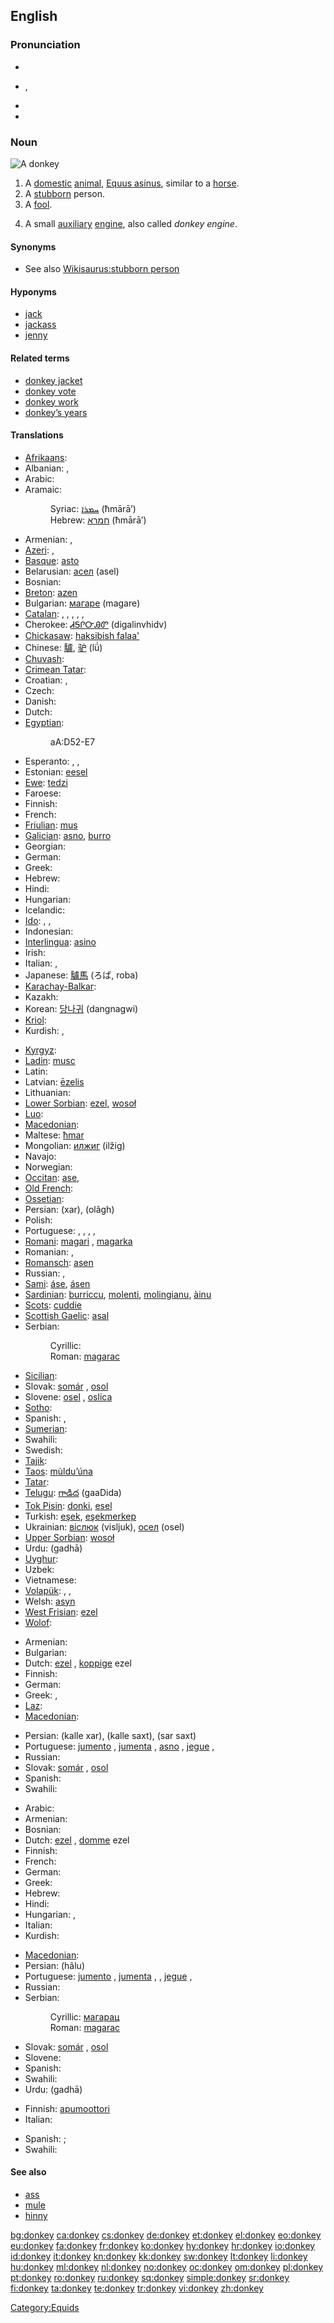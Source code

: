 ==English==
{{wikipedia}}

===Pronunciation===
* {{audio|en-us-donkey.ogg|Audio (US)}}
* {{IPAchar|/ˈdɒŋki/}}, {{qualifier|archaic}} {{IPA|/ˈdʌŋki/}}
* {{SAMPA|/'dQNkI/}}
* {{rhymes|ɒŋki}}

===Noun===
[[File:Donkey 1 arp 750px.jpg|thumb|A donkey]]
{{en-noun}}

# A [[domestic]] [[animal]], [[Equus asinus]], similar to a [[horse]].
# A [[stubborn]] person.
# A [[fool]].
# {{nautical}} A small [[auxiliary]] [[engine]], also called ''donkey engine''.

====Synonyms====
* See also [[Wikisaurus:stubborn person]]

====Hyponyms====
* [[jack]]
* [[jackass]]
* [[jenny]]

====Related terms====
* [[donkey jacket]]
* [[donkey vote]]
* [[donkey work]]
* [[donkey's years|donkey’s years]]

====Translations====
{{trans-top|a domestic animal}}
* [[Afrikaans]]: {{t|af|donkie|xs=Afrikaans}}
* Albanian: {{t+|sq|gomar|m|xs=Albanian}}, {{t-|sq|magar|m|xs=Albanian}}
* Arabic: {{t+|ar|حمار|m|tr=ħimār}}
* Aramaic:
*: Syriac: [[ܚܡܪܐ]] (ħmārā’) {{c}}
*: Hebrew: [[חמרא]] (ħmārā’) {{c}}
* Armenian: {{t-|hy|էշ|tr=ēš}}, {{t-|hy|ավանակ|tr=avanak}}
* [[Azeri]]: {{t-|az|eşşək|xs=Azeri}}, {{t|az|ulaq|xs=Azeri}}
* [[Basque]]: [[asto]]
* Belarusian: [[асел]] (asel) {{m}}
* Bosnian: {{t-|bs|magarac|m}}
* [[Breton]]: [[azen]]
* Bulgarian: [[магаре]] (magare) {{n}}
* [[Catalan]]: {{t+|ca|ase|m}}, {{t+|ca|somera|f}}, {{t+|ca|burro|m}}, {{t-|ca|burra|f}}, {{t+|ca|ruc|m}}, {{t-|ca|ruca|f}}
* Cherokee: [[ᏗᎦᎵᏅᎯᏛ]] (digalinvhidv)
* [[Chickasaw]]: [[haksibish falaa']]
* Chinese: [[驢]], [[驴]] (lǘ)
* [[Chuvash]]: {{tø|cv|ашак|tr=ašak|sc=Cyrl}}
* [[Crimean Tatar]]: {{tø|crh|eşek}}
* Croatian: {{t+|hr|magarac|m}}, {{t-|hr|tovar|m}}
* Czech: {{t+|cs|osel|m}}
* Danish: {{t-|da|æsel|n}}
* Dutch: {{t+|nl|ezel|m}}
* [[Egyptian]]: {{tø|egy|ʽȝ|alt=ʽ|sc=Egyp}}
*: <hiero>aA:D52-E7</hiero>
* Esperanto: {{t+|eo|azeno|xs=Esperanto}}, {{qualifier|male}} {{t|eo|virazeno|xs=Esperanto}}, {{qualifier|female}} {{t|eo|azenino|xs=Esperanto}}
* Estonian: [[eesel]]
* [[Ewe]]: [[tedzi]] {{n}}
* Faroese: {{t-|fo|asni|xs=Faroese}}
* Finnish: {{t+|fi|aasi}}
* French: {{t+|fr|âne|m}}
* [[Friulian]]: [[mus]]
* [[Galician]]: [[asno]], [[burro]]
* Georgian: {{t-|ka|ვირი|tr=viri|sc=Geor|xs=Georgian}}
* German: {{t+|de|Esel|m}}
* Greek: {{t|el|γάιδαρος|m|tr=gáidaros}}
* Hebrew: {{t+|he|חמור|m|tr=khamor}}
* Hindi: {{t-|hi|गधा|m|tr=gadhā|xs=Hindi}}
* Hungarian: {{t+|hu|szamár}}
* Icelandic: {{t+|is|asni}}
* [[Ido]]: {{qualifier|male or female}} {{t|io|asno}}, {{qualifier|male}} {{t|io|asnulo}}, {{qualifier|female}} {{t|io|asnino}}
* Indonesian: {{t+|id|keledai|xs=Indonesian}}
* [[Interlingua]]: [[asino]]
* Irish: {{t+|ga|asal|xs=Irish}}
* Italian: {{t+|it|asino|m}}, {{t+|it|somaro|m}}
* Japanese: [[驢馬]] (ろば, roba)
* [[Karachay-Balkar]]: {{tø|krc|эшек|sc=Cyrl}}
* Kazakh: {{t-|kk|есек|tr=esek|sc=Cyrl|xs=Kazakh}}
* Korean: [[당나귀]] (dangnagwi)
* [[Kriol]]: {{tø|rop|ginggong ginggong}}
* Kurdish: {{t+|ku|ker|m}}, {{t-|ku|که‌ر|sc=ku-Arab}}
{{trans-mid}}
* [[Kyrgyz]]: {{t-|ky|эшек|tr=èšek|sc=Cyrl|xs=Kyrgyz}}
* [[Ladin]]: [[musc]]
* Latin: {{t-|la|asinus|m}}
* Latvian: [[ēzelis]]
* Lithuanian: {{t+|lt|asilas|xs=Lithuanian}}
* [[Lower Sorbian]]: [[ezel]], [[wosoł]]
* [[Luo]]: {{tø|luo|punda}}
* [[Macedonian]]: {{t-|mk|магаре|n|tr=mágare}}
* Maltese: [[ħmar]]
* Mongolian: [[илжиг]] (ilžig)
* Navajo: {{tø|nv|télii}}
* Norwegian: {{t+|no|esel|n}}
* [[Occitan]]: [[ase]], {{t+|oc|asne|m|xs=Occitan}}
* [[Old French]]: {{tø|fro|asne|m}}
* [[Ossetian]]: {{tø|os|хæрæг|tr=xæræg|sc=Cyrl}}
* Persian: {{fa-Arab|[[خر]]}} (xar), {{fa-Arab|[[الاغ]]}} (olâgh)
* Polish: {{t+|pl|osioł|m}}
* Portuguese: {{t+|pt|asno|m}}, {{t+|pt|jerico|m}}, {{t-|pt|jegue|m}}, {{t+|pt|jumento|m}}, {{t|pt|burro|m}}
* [[Romani]]: [[magari]] {{m}}, [[magarka]] {{f}}
* Romanian: {{t+|ro|măgar}}, {{t+|ro|asin|m}}
* [[Romansch]]: [[asen]]
* Russian: {{t|ru|осёл|tr=osjól|m}}, {{t|ru|ишак|tr=išák|m}}
* [[Sami]]: [[áse]], [[ásen]]
* [[Sardinian]]: [[burriccu]], [[molenti]], [[molingianu]], [[àinu]]
* [[Scots]]: [[cuddie]]
* [[Scottish Gaelic]]: [[asal]] {{f}}
* Serbian:
*: Cyrillic: {{t|sr|магарац|m}}
*: Roman: [[magarac#Serbian|magarac]] {{m}}
* [[Sicilian]]: {{t+|scn|sceccu|m|xs=Sicilian}}
* Slovak: [[somár]] {{m}}, [[osol]] {{m}}
* Slovene: [[osel]] {{m}}, [[oslica]] {{f}}
* [[Sotho]]: {{t+|st|tonki|xs=Sotho}}
* Spanish: {{t+|es|asno|m}}, {{t+|es|burro|m}}
* [[Sumerian]]: {{tø|sux|𒀲|tr=ANŠE|sc=Xsux|xs=Sumerian}}
* Swahili: {{t+|sw|punda|xs=Swahili}}
* Swedish: {{t+|sv|åsna}}
* [[Tajik]]: {{t-|tg|хар|tr=xar|sc=Cyrl|xs=Tajik}}
* [[Taos]]: [[mùldu’úna]]
* [[Tatar]]: {{t+|tt|ишәк|sc=Cyrl|xs=Tatar}}
* [[Telugu]]: [[గాడిద]] (gaaDida)
* [[Tok Pisin]]: [[donki]], [[esel]]
* Turkish: [[eşek]], [[eşekmerkep]]
* Ukrainian: [[віслюк]] (visljuk), [[осел]] (osel)
* [[Upper Sorbian]]: [[wosoł]]
* Urdu: {{ur-Arab|[[گدھا]]}} (gadhā) {{m}}
* [[Uyghur]]: {{t|ug|ئېشەك|sc=ug-Arab}}
* Uzbek: {{t-|uz|eshak|xs=Uzbek}}
* Vietnamese: {{t|vi|con lừa|xs=Vietnamese}}
* [[Volapük]]: {{qualifier|male or female}} {{t|vo|cuk}}, {{qualifier|male}} {{t|vo|hicuk}}, {{qualifier|female}} {{t|vo|jicuk}}
* Welsh: [[asyn]]
* [[West Frisian]]: [[ezel]]
* [[Wolof]]: {{t|wo|mbaam-sëf|alt=mbaam-sëf mi}}
{{trans-bottom}}

{{trans-top|a stubborn person}}
* Armenian: {{t-|hy|էշ|tr=ēš}}
* Bulgarian: {{t|bg|инат|m}}
* Dutch: [[ezel]] {{m}}, [[koppige]] ezel {{m}}
* Finnish: {{t+|fi|aasi}}
* German: {{t+|de|Esel|m}}
* Greek: {{t+|el|γάιδαρος|m|tr=gáidaros}}, {{t+|el|μουλάρι|n|tr=moulári}}
* [[Laz]]: {{tø|lzz|ეშეღი|tr=ešeḡi}}
* [[Macedonian]]: {{t-|mk|магаре|n|tr=mágare}}
{{trans-mid}}
* Persian: {{fa-Arab|[[کله خر|کلّه خر]]}} (kalle xar), {{fa-Arab|[[کله سخت|کلّه سخت]]}} (kalle saxt), {{fa-Arab|[[سر سخت]]}} (sar saxt)
* Portuguese: [[jumento]] {{m}}, [[jumenta]] {{f}}, [[asno]] {{m}}, [[jegue]] {{m}}, {{t|pt|burro|m}}
* Russian: {{t|ru|осёл|tr=osjól|m}}
* Slovak: [[somár]] {{m}}, [[osol]] {{m}}
* Spanish: {{t+|es|burro}}
* Swahili: {{t+|sw|punda|xs=Swahili}}
{{trans-bottom}}

{{trans-top|a fool}}
* Arabic: {{t+|ar|حمار|m|tr=ħimār}}
* Armenian: {{t-|hy|էշ|tr=ēš}}
* Bosnian: {{t-|bs|magarac|m}}
* Dutch: [[ezel]] {{m}}, [[domme]] ezel {{m}}
* Finnish: {{t+|fi|aasi}}
* French: {{t+|fr|âne|m}}
* German: {{t+|de|Esel|m}}
* Greek: {{t+|el|γάιδαρος|m|tr=gáidaros}}
* Hebrew: {{t+|he|חמור|m|tr=khamor}}
* Hindi: {{t-|hi|गधा|m|tr=gadhā|xs=Hindi}}
* Hungarian: {{t+|hu|szamár}}, {{t+|hu|ökör}}
* Italian: {{t+|it|asino|m}}
* Kurdish: {{t-|ku|که‌ر|sc=ku-Arab}}
{{trans-mid}}
* [[Macedonian]]: {{t-|mk|магаре|n|tr=mágare}}
* Persian: {{fa-Arab|[[هالو]]}} (hâlu)
* Portuguese: [[jumento]] {{m}}, [[jumenta]] {{f}}, {{t|pt|asno|m}}, [[jegue]] {{m}}, {{t|pt|burro|m}}
* Russian: {{t|ru|осёл|tr=osjól|m}}
* Serbian:
*: Cyrillic: [[магарац]] {{m}}
*: Roman: [[magarac#Serbian|magarac]] {{m}}
* Slovak: [[somár]] {{m}}, [[osol]] {{m}}
* Slovene: {{t+|sl|osel|m}}
* Spanish: {{t+|es|burro|m}}
* Swahili: {{t+|sw|punda|xs=Swahili}}
* Urdu: {{ur-Arab|[[گدھا]]}} (gadhā) {{m}}
{{trans-bottom}}

{{trans-top|a small auxiliary engine}}
* Finnish: [[apumoottori]]
* Italian: {{t-|it|muletto|m}}
{{trans-mid}}
* Spanish: {{t|es|locomotora pequeña|f}}; {{t|es|motor auxiliar|m}}
* Swahili: {{t+|sw|punda|xs=Swahili}}
{{trans-bottom}}

====See also====
* [[ass]]
* [[mule]]
* [[hinny]]

[[Category:Equids]]

[[bg:donkey]]
[[ca:donkey]]
[[cs:donkey]]
[[de:donkey]]
[[et:donkey]]
[[el:donkey]]
[[eo:donkey]]
[[eu:donkey]]
[[fa:donkey]]
[[fr:donkey]]
[[ko:donkey]]
[[hy:donkey]]
[[hr:donkey]]
[[io:donkey]]
[[id:donkey]]
[[it:donkey]]
[[kn:donkey]]
[[kk:donkey]]
[[sw:donkey]]
[[lt:donkey]]
[[li:donkey]]
[[hu:donkey]]
[[ml:donkey]]
[[nl:donkey]]
[[no:donkey]]
[[oc:donkey]]
[[om:donkey]]
[[pl:donkey]]
[[pt:donkey]]
[[ro:donkey]]
[[ru:donkey]]
[[sq:donkey]]
[[simple:donkey]]
[[sr:donkey]]
[[fi:donkey]]
[[ta:donkey]]
[[te:donkey]]
[[tr:donkey]]
[[vi:donkey]]
[[zh:donkey]]